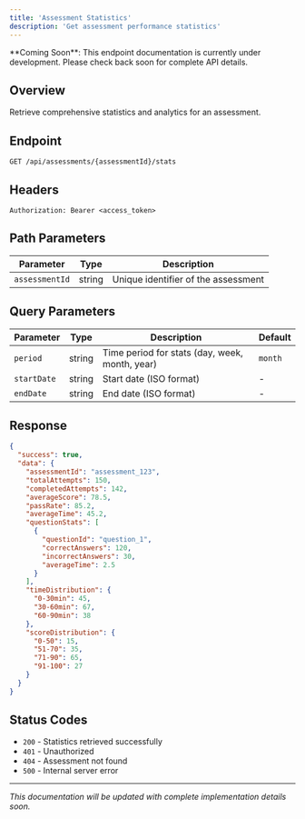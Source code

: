 ```yaml
---
title: 'Assessment Statistics'
description: 'Get assessment performance statistics'
---
```


<Note>
  **Coming Soon**: This endpoint documentation is currently under development. Please check back soon for complete API details.
</Note>

## Overview

Retrieve comprehensive statistics and analytics for an assessment.

## Endpoint

```
GET /api/assessments/{assessmentId}/stats
```

## Headers

```
Authorization: Bearer <access_token>
```

## Path Parameters

| Parameter | Type | Description |
|-----------|------|-------------|
| `assessmentId` | string | Unique identifier of the assessment |

## Query Parameters

| Parameter | Type | Description | Default |
|-----------|------|-------------|---------|
| `period` | string | Time period for stats (day, week, month, year) | `month` |
| `startDate` | string | Start date (ISO format) | - |
| `endDate` | string | End date (ISO format) | - |

## Response

```json
{
  "success": true,
  "data": {
    "assessmentId": "assessment_123",
    "totalAttempts": 150,
    "completedAttempts": 142,
    "averageScore": 78.5,
    "passRate": 85.2,
    "averageTime": 45.2,
    "questionStats": [
      {
        "questionId": "question_1",
        "correctAnswers": 120,
        "incorrectAnswers": 30,
        "averageTime": 2.5
      }
    ],
    "timeDistribution": {
      "0-30min": 45,
      "30-60min": 67,
      "60-90min": 38
    },
    "scoreDistribution": {
      "0-50": 15,
      "51-70": 35,
      "71-90": 65,
      "91-100": 27
    }
  }
}
```

## Status Codes

- `200` - Statistics retrieved successfully
- `401` - Unauthorized
- `404` - Assessment not found
- `500` - Internal server error

---

*This documentation will be updated with complete implementation details soon.* 